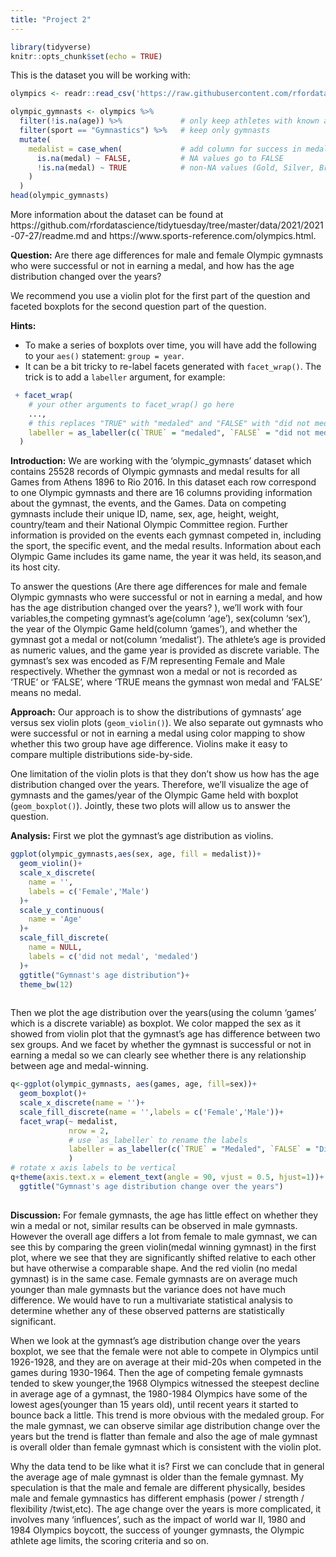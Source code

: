 ```yaml
---
title: "Project 2"
---
```


```r
library(tidyverse)
knitr::opts_chunk$set(echo = TRUE)
```

This is the dataset you will be working with:
```r
olympics <- readr::read_csv('https://raw.githubusercontent.com/rfordatascience/tidytuesday/master/data/2021/2021-07-27/olympics.csv')

olympic_gymnasts <- olympics %>% 
  filter(!is.na(age)) %>%             # only keep athletes with known age
  filter(sport == "Gymnastics") %>%   # keep only gymnasts
  mutate(
    medalist = case_when(             # add column for success in medaling
      is.na(medal) ~ FALSE,           # NA values go to FALSE
      !is.na(medal) ~ TRUE            # non-NA values (Gold, Silver, Bronze) go to TRUE
    )
  )
head(olympic_gymnasts)
```

More information about the dataset can be found at https://github.com/rfordatascience/tidytuesday/tree/master/data/2021/2021-07-27/readme.md and https://www.sports-reference.com/olympics.html.

**Question:** Are there age differences for male and female Olympic gymnasts who were successful or not in earning a medal, and how has the age distribution changed over the years? 

We recommend you use a violin plot for the first part of the question and faceted boxplots for the second question part of the question. 


**Hints:**

- To make a series of boxplots over time, you will have add the following to your `aes()` statement: `group = year`. 
- It can be a bit tricky to re-label facets generated with `facet_wrap()`. The trick is to add a `labeller` argument, for example:
```r
 + facet_wrap(
    # your other arguments to facet_wrap() go here
    ...,
    # this replaces "TRUE" with "medaled" and "FALSE" with "did not medal"
    labeller = as_labeller(c(`TRUE` = "medaled", `FALSE` = "did not medal"))
  )
```

**Introduction:** We are working with the 'olympic_gymnasts' dataset which contains 25528 records of Olympic gymnasts and medal results for all Games from Athens 1896 to Rio 2016. In this dataset each row correspond to one Olympic gymnasts and there are 16 columns providing information about the gymnast, the events, and the Games. Data on competing gymnasts include their unique ID, name, sex, age, height, weight, country/team and their National Olympic Committee region. Further information is provided on the events each gymnast competed in, including the sport, the specific event, and the medal results. Information about each Olympic Game includes its game name, the year it was held, its season,and its host city.

To answer the questions (Are there age differences for male and female Olympic gymnasts who were successful or not in earning a medal, and how has the age distribution changed over the years? ), we'll work with four variables,the competing gymnast's age(column 'age'), sex(column 'sex'), the year of the Olympic Game held(column 'games'), and whether the gymnast got a medal or not(column 'medalist'). The athlete's age is provided as numeric values, and the game year is provided as discrete variable. The gymnast's sex was encoded as F/M representing Female and Male respectively. Whether the gymnast won a medal or not is recorded as 'TRUE' or 'FALSE', where 'TRUE means the gymnast won medal and 'FALSE' means no medal.

**Approach:** Our approach is to show the distributions of gymnasts' age versus sex violin plots (`geom_violin()`). We also separate out gymnasts who were successful or not in earning a medal using color mapping to show whether this two group have age difference. Violins make it easy to compare multiple distributions side-by-side.

One limitation of the violin plots is that they don't show us how has the age distribution changed over the years. Therefore, we'll visualize the age of gymnasts and the games/year of the Olympic Game held with boxplot (`geom_boxplot()`). Jointly, these two plots will allow us to answer the question.


**Analysis:** First we plot the gymnast's age distribution as violins.

```r
ggplot(olympic_gymnasts,aes(sex, age, fill = medalist))+
  geom_violin()+
  scale_x_discrete(
    name = '',
    labels = c('Female','Male')
  )+
  scale_y_continuous(
    name = 'Age'
  )+
  scale_fill_discrete(
    name = NULL,
    labels = c('did not medal', 'medaled')
  )+
  ggtitle("Gymnast's age distribution")+
  theme_bw(12)
  
```



Then we plot the age distribution over the years(using the column 'games' which is a discrete variable) as boxplot. We color mapped the sex as it showed from violin plot that the gymnast's age has difference between two sex groups. And we facet by whether the gymnast is successful or not in earning a medal so we can clearly see whether there is any relationship between age and medal-winning.


```r
q<-ggplot(olympic_gymnasts, aes(games, age, fill=sex))+
  geom_boxplot()+
  scale_x_discrete(name = '')+
  scale_fill_discrete(name = '',labels = c('Female','Male'))+
  facet_wrap(~ medalist, 
             nrow = 2,
             # use `as_labeller` to rename the labels
             labeller = as_labeller(c(`TRUE` = "Medaled", `FALSE` = "Did not medal"))
             )
# rotate x axis labels to be vertical
q+theme(axis.text.x = element_text(angle = 90, vjust = 0.5, hjust=1))+
  ggtitle("Gymnast's age distribution change over the years")
  

```


**Discussion:**  For female gymnasts, the age has little effect on whether they win a medal or not, similar results can be observed in male gymnasts. However the overall age differs a lot from female to male gymnast, we can see this by comparing the green violin(medal winning gymnast) in the first plot, where we see that they are significantly shifted relative to each other but have otherwise a comparable shape. And the red violin (no medal gymnast) is in the same case. Female gymnasts are on average much younger than male gymnasts but the variance does not have much difference. We would have to run a multivariate statistical analysis to determine whether any of these observed patterns are statistically significant.

When we look at the gymnast's age distribution change over the years boxplot, we see that the female were not able to compete in Olympics until 1926-1928, and they are on average at their mid-20s when competed in the games during 1930-1964. Then the age of competing female gymnasts tended to skew younger,the 1968 Olympics witnessed the steepest decline in average age of a gymnast, the 1980-1984 Olympics have some of the lowest ages(younger than 15 years old), until recent years it started to bounce back a little. This trend is more obvious with the medaled group. For the male gymnast, we can observe similar age distribution change over the years but the trend is flatter than female  and also the age of male gymnast is overall older than female gymnast which is consistent with the violin plot.

Why the data tend to be like what it is? First we can conclude that in general the average age of male gymnast is older than the female gymnast. My speculation is that the male and female are different physically, besides male and female gymnastics has different emphasis (power / strength / flexibility /twist,etc). The age change over the years is more complicated, it involves many 'influences', such as the impact of world war II, 1980 and 1984 Olympics boycott, the success of younger gymnasts, the Olympic athlete age limits, the scoring criteria  and so on.